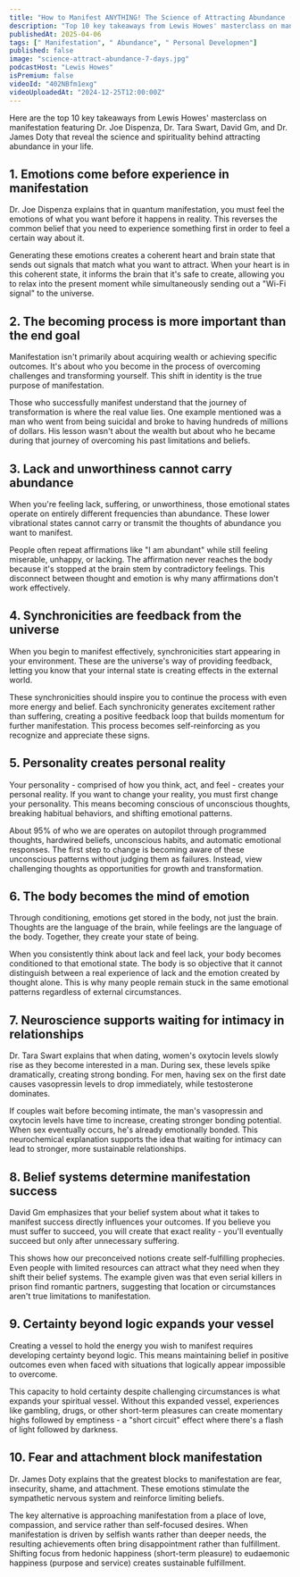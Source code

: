 ```yaml
---
title: "How to Manifest ANYTHING! The Science of Attracting Abundance (IT ONLY TAKES 7 DAYS!)"
description: "Top 10 key takeaways from Lewis Howes' masterclass on manifestation featuring Dr. Joe Dispenza, Dr. Tara Swart, David Gm, and Dr. James Doty that reveal the science and spirituality behind attracting abundance in your life."
publishedAt: 2025-04-06
tags: [" Manifestation", " Abundance", " Personal Developmen"]
published: false
image: "science-attract-abundance-7-days.jpg"
podcastHost: "Lewis Howes"
isPremium: false
videoId: "402NBfm1exg"
videoUploadedAt: "2024-12-25T12:00:00Z"
---
```



<PodcastSummaryPageLayout frontmatter={frontmatter}>

Here are the top 10 key takeaways from Lewis Howes' masterclass on manifestation featuring Dr. Joe Dispenza, Dr. Tara Swart, David Gm, and Dr. James Doty that reveal the science and spirituality behind attracting abundance in your life.

## 1. Emotions come before experience in manifestation

Dr. Joe Dispenza explains that in quantum manifestation, you must feel the emotions of what you want before it happens in reality. This reverses the common belief that you need to experience something first in order to feel a certain way about it.

Generating these emotions creates a coherent heart and brain state that sends out signals that match what you want to attract. When your heart is in this coherent state, it informs the brain that it's safe to create, allowing you to relax into the present moment while simultaneously sending out a "Wi-Fi signal" to the universe.

## 2. The becoming process is more important than the end goal

Manifestation isn't primarily about acquiring wealth or achieving specific outcomes. It's about who you become in the process of overcoming challenges and transforming yourself. This shift in identity is the true purpose of manifestation.

Those who successfully manifest understand that the journey of transformation is where the real value lies. One example mentioned was a man who went from being suicidal and broke to having hundreds of millions of dollars. His lesson wasn't about the wealth but about who he became during that journey of overcoming his past limitations and beliefs.

## 3. Lack and unworthiness cannot carry abundance

When you're feeling lack, suffering, or unworthiness, those emotional states operate on entirely different frequencies than abundance. These lower vibrational states cannot carry or transmit the thoughts of abundance you want to manifest.

People often repeat affirmations like "I am abundant" while still feeling miserable, unhappy, or lacking. The affirmation never reaches the body because it's stopped at the brain stem by contradictory feelings. This disconnect between thought and emotion is why many affirmations don't work effectively.

## 4. Synchronicities are feedback from the universe

When you begin to manifest effectively, synchronicities start appearing in your environment. These are the universe's way of providing feedback, letting you know that your internal state is creating effects in the external world.

These synchronicities should inspire you to continue the process with even more energy and belief. Each synchronicity generates excitement rather than suffering, creating a positive feedback loop that builds momentum for further manifestation. This process becomes self-reinforcing as you recognize and appreciate these signs.

## 5. Personality creates personal reality

Your personality - comprised of how you think, act, and feel - creates your personal reality. If you want to change your reality, you must first change your personality. This means becoming conscious of unconscious thoughts, breaking habitual behaviors, and shifting emotional patterns.

About 95% of who we are operates on autopilot through programmed thoughts, hardwired beliefs, unconscious habits, and automatic emotional responses. The first step to change is becoming aware of these unconscious patterns without judging them as failures. Instead, view challenging thoughts as opportunities for growth and transformation.

## 6. The body becomes the mind of emotion

Through conditioning, emotions get stored in the body, not just the brain. Thoughts are the language of the brain, while feelings are the language of the body. Together, they create your state of being.

When you consistently think about lack and feel lack, your body becomes conditioned to that emotional state. The body is so objective that it cannot distinguish between a real experience of lack and the emotion created by thought alone. This is why many people remain stuck in the same emotional patterns regardless of external circumstances.

## 7. Neuroscience supports waiting for intimacy in relationships

Dr. Tara Swart explains that when dating, women's oxytocin levels slowly rise as they become interested in a man. During sex, these levels spike dramatically, creating strong bonding. For men, having sex on the first date causes vasopressin levels to drop immediately, while testosterone dominates.

If couples wait before becoming intimate, the man's vasopressin and oxytocin levels have time to increase, creating stronger bonding potential. When sex eventually occurs, he's already emotionally bonded. This neurochemical explanation supports the idea that waiting for intimacy can lead to stronger, more sustainable relationships.

## 8. Belief systems determine manifestation success

David Gm emphasizes that your belief system about what it takes to manifest success directly influences your outcomes. If you believe you must suffer to succeed, you will create that exact reality - you'll eventually succeed but only after unnecessary suffering.

This shows how our preconceived notions create self-fulfilling prophecies. Even people with limited resources can attract what they need when they shift their belief systems. The example given was that even serial killers in prison find romantic partners, suggesting that location or circumstances aren't true limitations to manifestation.

## 9. Certainty beyond logic expands your vessel

Creating a vessel to hold the energy you wish to manifest requires developing certainty beyond logic. This means maintaining belief in positive outcomes even when faced with situations that logically appear impossible to overcome.

This capacity to hold certainty despite challenging circumstances is what expands your spiritual vessel. Without this expanded vessel, experiences like gambling, drugs, or other short-term pleasures can create momentary highs followed by emptiness - a "short circuit" effect where there's a flash of light followed by darkness.

## 10. Fear and attachment block manifestation

Dr. James Doty explains that the greatest blocks to manifestation are fear, insecurity, shame, and attachment. These emotions stimulate the sympathetic nervous system and reinforce limiting beliefs.

The key alternative is approaching manifestation from a place of love, compassion, and service rather than self-focused desires. When manifestation is driven by selfish wants rather than deeper needs, the resulting achievements often bring disappointment rather than fulfillment. Shifting focus from hedonic happiness (short-term pleasure) to eudaemonic happiness (purpose and service) creates sustainable fulfillment.

</PodcastSummaryPageLayout>
